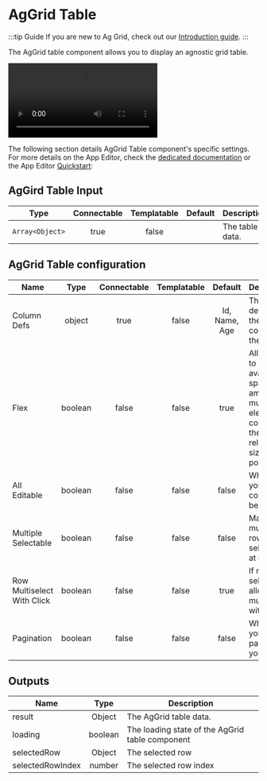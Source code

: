 

# AgGrid Table

:::tip Guide
If you are new to Ag Grid, check out our [Introduction guide](../../misc/9_guides/aggrid_table/index.md).
:::

The AgGrid table component allows you to display an agnostic grid table.

<video
    className="border-2 rounded-xl object-cover w-full h-full dark:border-gray-800"
    autoPlay
    controls
    src="/videos/aggrid_table.mp4"
    alt="aggrid table"
/>
<br/>

The following section details AgGrid Table component's specific settings. For more details on the App Editor, check the [dedicated documentation](../0_app_editor/index.mdx) or the App Editor [Quickstart](../../getting_started/7_apps_quickstart/index.mdx):

<div class="grid grid-cols-2 gap-6 mb-4">
    <DocCard
        color="orange"
        title="App Editor Documentation"
        description="The app editor is a low-code builder to create apps with components, create interactions with runnables, and configure the app settings."
        href="/docs/apps/app_editor"
    />
    <DocCard
        color="orange"
        title="Apps Quickstart"
        description="Learn how to build your first app in a matter of minutes."
        href="/docs/getting_started/apps_quickstart"
    />
</div>

## AgGird Table Input

|      Type       | Connectable | Templatable | Default | Description     |
| :-------------: | :---------: | :---------: | :-----: | --------------- |
| `Array<Object>` |    true     |    false    |         | The table data. |

## AgGrid Table configuration

| Name                       |  Type   | Connectable | Templatable |    Default    | Description                                                                                                     |
| -------------------------- | :-----: | :---------: | :---------: | :-----------: | --------------------------------------------------------------------------------------------------------------- |
| Column Defs                | object  |    true     |    false    | Id, Name, Age | The definition of the columns & their name.                                                                     |
| Flex                       | boolean |    false    |    false    |     true      | Allows you to distribute available space among multiple elements to control their relative sizes and positions. |
| All Editable               | boolean |    false    |    false    |     false     | Whether you want all columns to be editable.                                                                    |
| Multiple Selectable        | boolean |    false    |    false    |     false     | Make multiple rows selectable at once.                                                                          |
| Row Multiselect With Click | boolean |    false    |    false    |     true      | If multiple selectable, allow multiselect with click.                                                           |
| Pagination                 | boolean |    false    |    false    |     false     | Whether you want pages on your table.                                                                           |

## Outputs

| Name             |  Type   | Description                                     |
| ---------------- | :-----: | ----------------------------------------------- |
| result           | Object  | The AgGrid table data.                          |
| loading          | boolean | The loading state of the AgGrid table component |
| selectedRow      | Object  | The selected row                                |
| selectedRowIndex | number  | The selected row index                          |
